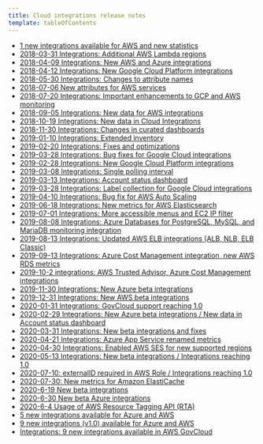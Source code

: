 ```yaml
---
title: Cloud integrations release notes
template: tableOfContents
---
```


* [1 new integrations available for AWS and new statistics](/docs/release-notes/platform-release-notes/cloud-integrations-release-notes/1-new-integrations-available-aws-new-statistics)
* [2018-03-31 Integrations: Additional AWS Lambda regions](/docs/release-notes/platform-release-notes/cloud-integrations-release-notes/2018-03-31-integrations-additional-aws-lambda-regions)
* [2018-04-09 Integrations: New AWS and Azure integrations](/docs/release-notes/platform-release-notes/cloud-integrations-release-notes/2018-04-09-integrations-new-aws-azure-integrations)
* [2018-04-12 Integrations: New Google Cloud Platform integrations](/docs/release-notes/platform-release-notes/cloud-integrations-release-notes/2018-04-12-integrations-new-google-cloud-platform-integrations)
* [2018-05-30 Integrations: Changes to attribute names](/docs/release-notes/platform-release-notes/cloud-integrations-release-notes/2018-05-30-integrations-changes-attribute-names)
* [2018-07-06 New attributes for AWS services](/docs/release-notes/platform-release-notes/cloud-integrations-release-notes/2018-07-06-new-attributes-aws-services)
* [2018-07-20 Integrations: Important enhancements to GCP and AWS monitoring](/docs/release-notes/platform-release-notes/cloud-integrations-release-notes/2018-07-20-integrations-important-enhancements-gcp-aws-monitoring)
* [2018-09-05 Integrations: New data for AWS integrations](/docs/release-notes/platform-release-notes/cloud-integrations-release-notes/2018-09-05-integrations-new-data-aws-integrations)
* [2018-10-19 Integrations: New data in Cloud Integrations](/docs/release-notes/platform-release-notes/cloud-integrations-release-notes/2018-10-19-integrations-new-data-cloud-integrations)
* [2018-11-30 Integrations: Changes in curated dashboards](/docs/release-notes/platform-release-notes/cloud-integrations-release-notes/2018-11-30-integrations-changes-curated-dashboards)
* [2019-01-10 Integrations: Extended inventory](/docs/release-notes/platform-release-notes/cloud-integrations-release-notes/2019-01-10-integrations-extended-inventory)
* [2019-02-20 Integrations: Fixes and optimizations](/docs/release-notes/platform-release-notes/cloud-integrations-release-notes/2019-02-20-integrations-fixes-optimizations)
* [2019-03-28 Integrations: Bug fixes for Google Cloud integrations](/docs/release-notes/platform-release-notes/cloud-integrations-release-notes/2019-02-28-integrations-bug-fixes-google-cloud-integrations)
* [2019-02-28 Integrations: New Google Cloud Platform integrations](/docs/release-notes/platform-release-notes/cloud-integrations-release-notes/2019-02-28-integrations-new-google-cloud-platform-integrations)
* [2019-03-08 Integrations: Single polling interval](/docs/release-notes/platform-release-notes/cloud-integrations-release-notes/2019-03-08-integrations-single-polling-interval)
* [2019-03-13 Integrations: Account status dashboard](/docs/release-notes/platform-release-notes/cloud-integrations-release-notes/2019-03-13-integrations-account-status-dashboard)
* [2019-03-28 Integrations: Label collection for Google Cloud integrations](/docs/release-notes/platform-release-notes/cloud-integrations-release-notes/2019-03-28-integrations-label-collection-google-cloud-integrations)
* [2019-04-10 Integrations: Bug fix for AWS Auto Scaling](/docs/release-notes/platform-release-notes/cloud-integrations-release-notes/2019-04-10-integrations-bug-fix-aws-auto-scaling)
* [2019-06-18 Integrations: New metrics for AWS Elasticsearch](/docs/release-notes/platform-release-notes/cloud-integrations-release-notes/2019-06-18-integrations-new-metrics-aws-elasticsearch)
* [2019-07-01 Integrations: More accessible menus and EC2 IP filter](/docs/release-notes/platform-release-notes/cloud-integrations-release-notes/2019-07-01-integrations-more-accessible-menus-ec2-ip-filter)
* [2019-08-08 Integrations: Azure Databases for PostgreSQL, MySQL, and MariaDB monitoring integration](/docs/release-notes/platform-release-notes/cloud-integrations-release-notes/2019-08-08-integrations-azure-databases-postgresql-mysql-mariadb-monitoring-integration)
* [2019-08-13 Integrations: Updated AWS ELB integrations (ALB, NLB, ELB Classic)](/docs/release-notes/platform-release-notes/cloud-integrations-release-notes/2019-08-12-integrations-updated-aws-elb-integrations-alb-nlb-elb-classic)
* [2019-09-13 Integrations: Azure Cost Management integration, new AWS RDS metrics](/docs/release-notes/platform-release-notes/cloud-integrations-release-notes/2019-09-13-integrations-azure-cost-management-integration-new-aws-rds-metrics)
* [2019-10-2 integrations: AWS Trusted Advisor, Azure Cost Management integrations](/docs/release-notes/platform-release-notes/cloud-integrations-release-notes/2019-10-2-integrations-aws-trusted-advisor-azure-cost-management-integrations)
* [2019-11-30 Integrations: New Azure beta integrations](/docs/release-notes/platform-release-notes/cloud-integrations-release-notes/2019-11-30-integrations-new-azure-beta-integrations)
* [2019-12-31 Integrations: New AWS beta integrations](/docs/release-notes/platform-release-notes/cloud-integrations-release-notes/2019-12-31-integrations-new-azure-beta-integrations)
* [2020-01-31 Integrations: GovCloud support reaching 1.0](/docs/release-notes/platform-release-notes/cloud-integrations-release-notes/2020-01-31-integrations-govcloud-support-beta)
* [2020-02-29 Integrations: New Azure beta integrations / New data in Account status dashboard](/docs/release-notes/platform-release-notes/cloud-integrations-release-notes/2020-02-29-integrations-new-azure-beta-integrations-new-data-account-status-dashboard)
* [2020-03-31 Integrations: New beta integrations and fixes](/docs/release-notes/platform-release-notes/cloud-integrations-release-notes/2020-03-31-integrations-new-beta-integrations-fixes)
* [2020-04-21 Integrations: Azure App Service renamed metrics](/docs/release-notes/platform-release-notes/cloud-integrations-release-notes/2020-04-21-integrations-azure-app-service-renamed-metrics)
* [2020-04-30 Integrations: Enabled AWS SES for new supported regions](/docs/release-notes/platform-release-notes/cloud-integrations-release-notes/2020-04-31-integrations-enabled-aws-ses-new-supported-regions)
* [2020-05-13 Integrations: New beta integrations / Integrations reaching 1.0](/docs/release-notes/platform-release-notes/cloud-integrations-release-notes/2020-05-31-integrations-new-beta-integrations-integrations-reaching-10)
* [2020-07-10: externalID required in AWS Role / Integrations reaching 1.0](/docs/release-notes/platform-release-notes/cloud-integrations-release-notes/2020-07-10-integrations-security-patch-aws-integrations-reaching-10)
* [2020-07-30: New metrics for Amazon ElastiCache](/docs/release-notes/platform-release-notes/cloud-integrations-release-notes/2020-07-30-new-metrics-amazon-elasticache)
* [2020-6-19 New beta integrations](/docs/release-notes/platform-release-notes/cloud-integrations-release-notes/2020-6-19-new-beta-integrations)
* [2020-6-30 New beta Azure integrations](/docs/release-notes/platform-release-notes/cloud-integrations-release-notes/2020-6-30-new-beta-azure-integrations)
* [2020-6-4 Usage of AWS Resource Tagging API (RTA)](/docs/release-notes/platform-release-notes/cloud-integrations-release-notes/2020-6-4-usage-aws-resource-tagging-api-rta)
* [5 new integrations available for Azure and AWS](/docs/release-notes/platform-release-notes/cloud-integrations-release-notes/5-new-integrations-available-azure-aws)
* [9 new integrations (v1.0) available for Azure and AWS](/docs/release-notes/platform-release-notes/cloud-integrations-release-notes/9-new-integrations-v10-available-azure-aws)
* [Integrations: 9 new integrations available in AWS GovCloud](/docs/release-notes/platform-release-notes/cloud-integrations-release-notes/integrations-9-new-integrations-available-aws-govcloud)
